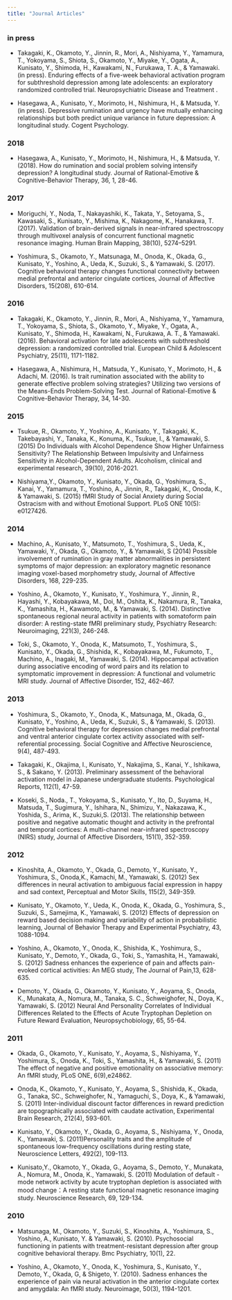 ```yaml
---
title: "Journal Articles"
---
```



### in press

- Takagaki, K., Okamoto, Y., Jinnin, R., Mori, A., Nishiyama, Y., Yamamura, T., Yokoyama, S., Shiota, S., Okamoto, Y., Miyake, Y., Ogata, A., Kunisato, Y., Shimoda, H., Kawakami, N., Furukawa, T. A., & Yamawaki. (in press).  Enduring effects of a five-week behavioral activation program for subthreshold depression among late adolescents: an exploratory randomized controlled trial.  Neuropsychiatric Disease and Treatment .

- Hasegawa, A., Kunisato, Y., Morimoto, H., Nishimura, H., & Matsuda, Y. (in press). Depressive rumination and urgency have mutually enhancing relationships but both predict unique variance in future depression: A longitudinal study. Cogent Psychology.

### 2018

- Hasegawa, A., Kunisato, Y., Morimoto, H., Nishimura, H., & Matsuda, Y. (2018). How do rumination and social problem solving intensify depression? A longitudinal study. Journal of Rational-Emotive & Cognitive-Behavior Therapy, 36, 1, 28-46.

### 2017

- Moriguchi, Y., Noda, T., Nakayashiki, K., Takata, Y., Setoyama, S., Kawasaki, S., Kunisato, Y., Mishima, K., Nakagome, K., Hanakawa, T. (2017). Validation of brain-derived signals in near-infrared spectroscopy through multivoxel analysis of concurrent functional magnetic resonance imaging. Human Brain Mapping, 38(10), 5274–5291. 

- Yoshimura, S., Okamoto, Y., Matsunaga, M., Onoda, K., Okada, G., Kunisato, Y., Yoshino, A., Ueda, K., Suzuki, S., & Yamawaki, S. (2017). Cognitive behavioral therapy changes functional connectivity between medial prefrontal and anterior cingulate cortices, Journal of Affective Disorders, 15(208), 610-614.
 
### 2016
 
- Takagaki, K., Okamoto, Y., Jinnin, R., Mori, A., Nishiyama, Y., Yamamura, T., Yokoyama, S., Shiota, S., Okamoto, Y., Miyake, Y., Ogata, A., Kunisato, Y., Shimoda, H., Kawakami, N., Furukawa, A. T., & Yamawaki. (2016). Behavioral activation for late adolescents with subthreshold depression: a randomized controlled trial. European Child & Adolescent Psychiatry, 25(11), 1171-1182.
 
- Hasegawa, A., Nishimura, H., Matsuda, Y., Kunisato, Y., Morimoto, H., & Adachi, M. (2016). Is trait rumination associated with the ability to generate effective problem solving strategies? Utilizing two versions of the Means-Ends Problem-Solving Test. Journal of Rational-Emotive & Cognitive-Behavior Therapy, 34, 14-30.
 
### 2015

- Tsukue, R., Okamoto, Y., Yoshino, A., Kunisato, Y., Takagaki, K., Takebayashi, Y., Tanaka, K., Konuma, K., Tsukue, I., & Yamawaki, S. (2015) Do Individuals with Alcohol Dependence Show Higher Unfairness Sensitivity? The Relationship Between Impulsivity and Unfairness Sensitivity in Alcohol-Dependent Adults. Alcoholism, clinical and experimental research, 39(10), 2016-2021. 
 
- Nishiyama,Y., Okamoto, Y., Kunisato, Y., Okada, G., Yoshimura, S., Kanai, Y., Yamamura, T., Yoshino, A., Jinnin, R., Takagaki, K., Onoda, K., & Yamawaki, S. (2015) fMRI Study of Social Anxiety during Social Ostracism with and without Emotional Support. PLoS ONE 10(5): e0127426.

### 2014
 
- Machino, A., Kunisato, Y., Matsumoto, T., Yoshimura, S., Ueda, K., Yamawaki, Y., Okada, G., Okamoto, Y., & Yamawaki, S (2014) Possible involvement of rumination in gray matter abnormalities in persistent symptoms of major depression: an exploratory magnetic resonance imaging voxel-based morphometry study, Journal of Affective Disorders, 168, 229-235.
 
- Yoshino, A., Okamoto, Y., Kunisato, Y., Yoshimura, Y., Jinnin, R., Hayashi, Y., Kobayakawa, M., Doi, M., Oshita, K., Nakamura, R., Tanaka, K., Yamashita, H., Kawamoto, M., & Yamawaki, S. (2014). Distinctive spontaneous regional neural activity in patients with somatoform pain disorder: A resting-state fMRI preliminary study, Psychiatry Research: Neuroimaging, 221(3), 246-248.
 
- Toki, S., Okamoto, Y., Onoda, K., Matsumoto, T., Yoshimura, S., Kunisato, Y., Okada, G., Shishida, K., Kobayakawa, M., Fukumoto, T., Machino, A., Inagaki, M., Yamawaki, S. (2014). Hippocampal activation during associative encoding of word pairs and its relation to symptomatic improvement in depression: A functional and volumetric MRI study. Journal of Affective Disorder, 152, 462-467.
 
### 2013

- Yoshimura, S., Okamoto, Y., Onoda, K., Matsunaga, M., Okada, G., Kunisato, Y., Yoshino, A., Ueda, K., Suzuki, S., & Yamawaki, S. (2013). Cognitive behavioral therapy for depression changes medial prefrontal and ventral anterior cingulate cortex activity associated with self-referential processing. Social Cognitive and Affective Neuroscience, 9(4), 487-493. 
 
- Takagaki, K., Okajima, I., Kunisato, Y., Nakajima, S., Kanai, Y., Ishikawa, S., & Sakano, Y. (2013). Preliminary assessment of the behavioral activation model in Japanese undergraduate students. Psychological Reports, 112(1), 47-59. 
 
- Koseki, S., Noda., T., Yokoyama, S., Kunisato, Y., Ito, D., Suyama, H., Matsuda, T., Sugimura, Y., Ishihara, N., Shimizu, Y., Nakazawa, K., Yoshida, S., Arima, K., Suzuki,S. (2013). The relationship between positive and negative automatic thought and activity in the prefrontal and temporal cortices: A multi-channel near-infrared spectroscopy (NIRS) study, Journal of Affective Disorders, 151(1), 352-359.
 
### 2012

- Kinoshita, A., Okamoto, Y., Okada, G., Demoto, Y., Kunisato, Y., Yoshimura, S., Onoda,K., Kamachi, M., Yamawaki, S. (2012) Sex differences in neural activation to ambiguous facial expression in happy and sad context, Perceptual and Motor Skills, 115(2), 349-359.
 
- Kunisato, Y., Okamoto, Y., Ueda, K., Onoda, K., Okada, G., Yoshimura, S., Suzuki, S., Samejima, K., Yamawaki, S. (2012) Effects of depression on reward based decision making and variability of action in probabilistic learning, Journal of Behavior Therapy and Experimental Psychiatry, 43, 1088-1094. 
 
- Yoshino, A., Okamoto, Y., Onoda, K., Shishida, K., Yoshimura, S., Kunisato, Y., Demoto, Y., Okada, G., Toki, S., Yamashita, H., Yamawaki, S. (2012) Sadness enhances the experience of pain and affects pain-evoked cortical activities: An MEG study, The Journal of Pain,13, 628-635. 
 
- Demoto, Y., Okada, G., Okamoto, Y., Kunisato, Y., Aoyama, S., Onoda, K., Munakata, A., Nomura, M., Tanaka, S. C., Schweighofer, N., Doya, K., Yamawaki, S. (2012) Neural And Personality Correlates of Individual Differences Related to the Effects of Acute Tryptophan Depletion on Future Reward Evaluation, Neuropsychobiology, 65, 55-64. 
 
 
### 2011

- Okada, G., Okamoto, Y., Kunisato, Y., Aoyama, S., Nishiyama, Y., Yoshimura, S., Onoda, K., Toki, S., Yamashita, H., & Yamawaki, S. (2011) The effect of negative and positive emotionality on associative memory: An fMRI study, PLoS ONE, 6(9),e24862. 
 
- Onoda, K., Okamoto, Y., Kunisato, Y., Aoyama, S., Shishida, K., Okada, G., Tanaka, SC., Schweighofer, N., Yamaguchi, S., Doya, K., & Yamawaki, S. (2011) Inter-individual discount factor differences in reward prediction are topographically associated with caudate activation, Experimental Brain Research, 212(4), 593-601. 
 
- Kunisato, Y., Okamoto, Y., Okada, G., Aoyama, S., Nishiyama, Y., Onoda, K., Yamawaki, S. (2011)Personality traits and the amplitude of spontaneous low-frequency oscillations during resting state, Neuroscience Letters, 492(2), 109-113. 
 
- Kunisato,Y., Okamoto, Y., Okada, G., Aoyama, S., Demoto, Y., Munakata, A., Nomura, M., Onoda, K., Yamawaki, S. (2011) Modulation of default - mode network activity by acute tryptophan depletion is associated with mood change：A resting state functional magnetic resonance imaging study. Neuroscience Research, 69, 129-134. 

### 2010

- Matsunaga, M., Okamoto, Y., Suzuki, S., Kinoshita, A., Yoshimura, S., Yoshino, A., Kunisato, Y. & Yamawaki, S. (2010). Psychosocial functioning in patients with treatment-resistant depression after group cognitive behavioral therapy. Bmc Psychiatry, 10(1), 22. 
 
- Yoshino, A., Okamoto, Y., Onoda, K., Yoshimura, S., Kunisato, Y., Demoto, Y., Okada, G, & Shigeto, Y. (2010). Sadness enhances the experience of pain via neural activation in the anterior cingulate cortex and amygdala: An fMRI study. Neuroimage, 50(3), 1194-1201.